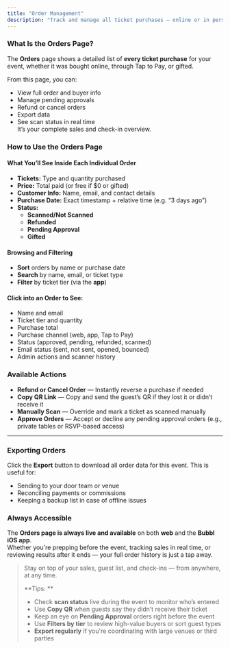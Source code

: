 ```yaml
---
title: "Order Management"
description: "Track and manage all ticket purchases — online or in person — from one centralized dashboard."
---
```


### What Is the Orders Page?

The **Orders** page shows a detailed list of **every ticket purchase** for your event, whether it was bought online, through Tap to Pay, or gifted.

From this page, you can:

- View full order and buyer info
- Manage pending approvals
- Refund or cancel orders
- Export data
- See scan status in real time\
  It’s your complete sales and check-in overview.

### How to Use the Orders Page

#### What You’ll See Inside Each Individual Order

- **Tickets:** Type and quantity purchased
- **Price:** Total paid (or free if \$0 or gifted)
- **Customer Info:** Name, email, and contact details
- **Purchase Date:** Exact timestamp \+ relative time (e.g. “3 days ago”)
- **Status:**
  - **Scanned/Not Scanned**
  - **Refunded**
  - **Pending Approval**
  - **Gifted**

#### Browsing and Filtering

- **Sort** orders by name or purchase date
- **Search** by name, email, or ticket type
- **Filter** by ticket tier (via the **app**)

#### Click into an Order to See:

- Name and email
- Ticket tier and quantity
- Purchase total
- Purchase channel (web, app, Tap to Pay)
- Status (approved, pending, refunded, scanned)
- Email status (sent, not sent, opened, bounced)
- Admin actions and scanner history

### Available Actions

- **Refund or Cancel Order** — Instantly reverse a purchase if needed
- **Copy QR Link** — Copy and send the guest’s QR if they lost it or didn’t receive it
- **Manually Scan** — Override and mark a ticket as scanned manually
- **Approve Orders** — Accept or decline any pending approval orders (e.g., private tables or RSVP-based access)

---

### Exporting Orders

Click the **Export** button to download all order data for this event. This is useful for:

- Sending to your door team or venue
- Reconciling payments or commissions
- Keeping a backup list in case of offline issues

### Always Accessible

The **Orders page is always live and available** on both **web** and the **Bubbl iOS app**.\
Whether you're prepping before the event, tracking sales in real time, or reviewing results after it ends — your full order history is just a tap away.

> Stay on top of your sales, guest list, and check-ins — from anywhere, at any time.
>
> **Tips: **
>
> - Check **scan status** live during the event to monitor who’s entered
> - Use **Copy QR** when guests say they didn’t receive their ticket
> - Keep an eye on **Pending Approval** orders right before the event
> - Use **Filters by tier** to review high-value buyers or sort guest types
> - **Export regularly** if you're coordinating with large venues or third parties